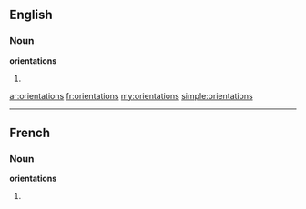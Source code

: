 ==English==

===Noun===
'''orientations'''

# {{plural of|[[orientation]]}}

[[ar:orientations]]
[[fr:orientations]]
[[my:orientations]]
[[simple:orientations]]

----
==French==

===Noun===
'''orientations''' {{f}}

# {{plural of|[[orientation]]|lang=fr}}
{{rfc-auto}}